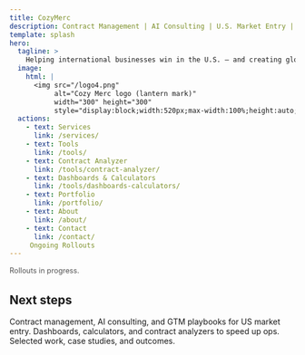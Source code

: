 ```yaml
---
title: CozyMerc
description: Contract Management | AI Consulting | U.S. Market Entry | Marketing Funnels
template: splash
hero:
  tagline: >
    Helping international businesses win in the U.S. — and creating global pathways for American startups and investors to expand abroad with GTM strategy, contract expertise, AI solutions, and high-converting marketing funnels.
  image:
    html: |
      <img src="/logo4.png"
           alt="Cozy Merc logo (lantern mark)"
           width="300" height="300"
           style="display:block;width:520px;max-width:100%;height:auto;border-radius:16px;" />
  actions:
    - text: Services
      link: /services/
    - text: Tools
      link: /tools/
    - text: Contract Analyzer
      link: /tools/contract-analyzer/
    - text: Dashboards & Calculators
      link: /tools/dashboards-calculators/
    - text: Portfolio
      link: /portfolio/
    - text: About
      link: /about/
    - text: Contact
      link: /contact/
     Ongoing Rollouts
---
```



<p style="display:block;font-size:.8rem;font-weight:400;opacity:.75;margin:.5rem 0 0;line-height:1.4">
  Rollouts in progress.
</p>

## Next steps

<CardGrid stagger>
  <Card title="Services" href="/services/">
    Contract management, AI consulting, and GTM playbooks for US market entry.
  </Card>
  <Card title="Tools" href="/tools/">
    Dashboards, calculators, and contract analyzers to speed up ops.
  </Card>
  <Card title="Portfolio" href="/portfolio/">
    Selected work, case studies, and outcomes.
  </Card>
</CardGrid>
